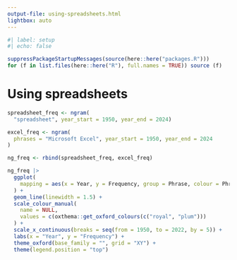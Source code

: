 ```yaml
---
output-file: using-spreadsheets.html
lightbox: auto
---
```


```r
#| label: setup
#| echo: false

suppressPackageStartupMessages(source(here::here("packages.R")))
for (f in list.files(here::here("R"), full.names = TRUE)) source (f)
```

# Using spreadsheets {#sec-using-spreadsheets}

```r
spreadsheet_freq <- ngram(
  "spreadsheet", year_start = 1950, year_end = 2024)

excel_freq <- ngram(
  phrases = "Microsoft Excel", year_start = 1950, year_end = 2024
)

ng_freq <- rbind(spreadsheet_freq, excel_freq)

ng_freq |>
  ggplot(
    mapping = aes(x = Year, y = Frequency, group = Phrase, colour = Phrase)
  ) +
  geom_line(linewidth = 1.5) +
  scale_colour_manual(
    name = NULL,
    values = c(oxthema::get_oxford_colours(c("royal", "plum")))
  ) +
  scale_x_continuous(breaks = seq(from = 1950, to = 2022, by = 5)) +
  labs(x = "Year", y = "Frequency") +
  theme_oxford(base_family = "", grid = "XY") +
  theme(legend.position = "top")
```